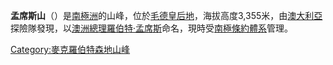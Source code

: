 '''孟席斯山'''（{{lang-en|Mount Menzies}}）是[[南極洲|南極洲]]的山峰，位於[[毛德皇后地|毛德皇后地]]，海拔高度3,355米，由[[澳大利亞|澳大利亞]]探險隊發現，以[[澳洲總理|澳洲總理]][[羅伯特·孟席斯|羅伯特·孟席斯]]命名，現時受[[南極條約體系|南極條約體系]]管理。

{{coord|73|30|S|61|50|E|type:mountain|display=title}}

{{DEFAULTSORT:Mount Menzies}}
[[Category:麥克羅伯特森地山峰|Category:麥克羅伯特森地山峰]]


{{MacRobertsonLand-geo-stub}}